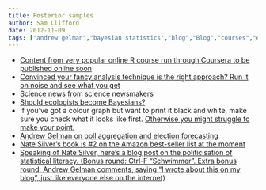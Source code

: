 ```yaml
---
title: Posterior samples
author: Sam Clifford
date: 2012-11-09
tags: ["andrew gelman","bayesian statistics","blog","Blog","courses","ecology","elections","posterior samples","R","statistics","visualisation"]
---
```


*   [<span style="line-height:12px;">Content from very popular online R course run through Coursera to be published online soon</span>](http://simplystatistics.org/post/34563838584/computing-for-data-analysis-simply-statistics-edition)
*   [Convinced your fancy analysis technique is the right approach? Run it on noise and see what you get](http://www.statisticsblog.com/2012/10/recommendation-of-the-week/)
*   [Science news from science newsmakers](http://scienceseeker.org/)
*   [Should ecologists become Bayesians?](http://statisfaction.wordpress.com/2012/11/06/just-for-the-fun-of-it/)
*   If you've got a colour graph but want to print it black and white, make sure you check what it looks like first. [Otherwise you might struggle to make your point.](http://i.imgur.com/krzQu.jpg)
*   [Andrew Gelman on poll aggregation and election forecasting](http://andrewgelman.com/2012/11/poll-aggregation-and-election-forecasting/)
*   [Nate Silver's book is #2 on the Amazon best-seller list at the moment](http://www.amazon.com/The-Signal-Noise-Predictions-Fail-but/dp/159420411X/ref=zg_bs_books_2)
*   [Speaking of Nate Silver, here's a blog post on the politicisation of statistical literacy. (Bonus round: Ctrl-F "Schwimmer". Extra bonus round: Andrew Gelman comments, saying "I wrote about this on my blog", just like everyone else on the internet)](http://simplystatistics.org/post/34635539704/on-weather-forecasts-nate-silver-and-the)